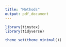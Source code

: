 ```yaml
---
title: "Methods"
output: pdf_document
---
```


```r
library(tinytex)
library(tidyverse)

theme_set(theme_minimal())
```
